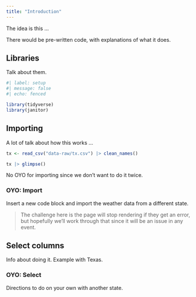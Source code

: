 ```yaml
---
title: "Introduction"
---
```


The idea is this ...

There would be pre-written code, with explanations of what it does.

## Libraries

Talk about them.

```r
#| label: setup
#| message: false
#| echo: fenced

library(tidyverse)
library(janitor)
```

## Importing

A lot of talk about how this works ...

```r
tx <- read_csv("data-raw/tx.csv") |> clean_names()

tx |> glimpse()
```

No OYO for importing since we don't want to do it twice.


### OYO: Import

Insert a new code block and import the weather data from a different state.


> The challenge here is the page will stop rendering if they get an error, but hopefully we'll work through that since it will be an issue in any event.


## Select columns

Info about doing it. Example with Texas.

### OYO: Select

Directions to do on your own with another state.




